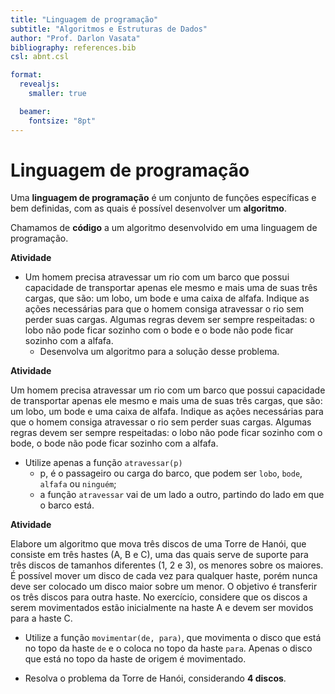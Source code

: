 ```yaml
---
title: "Linguagem de programação"
subtitle: "Algoritmos e Estruturas de Dados"
author: "Prof. Darlon Vasata"
bibliography: references.bib
csl: abnt.csl

format:
  revealjs:
    smaller: true

  beamer:
    fontsize: "8pt"
---
```


# Linguagem de programação

Uma **linguagem de programação** é um conjunto de funções específicas e bem definidas, com as quais é possível desenvolver um **algoritmo**.

Chamamos de **código** a um algoritmo desenvolvido em uma linguagem de programação.

**Atividade**  

- Um homem precisa atravessar um rio com um barco que possui capacidade de transportar apenas ele mesmo e mais uma de suas três cargas, que são: um lobo, um bode e uma caixa de alfafa. Indique as ações necessárias para que o homem consiga atravessar o rio sem perder suas cargas. Algumas regras devem ser sempre respeitadas: o lobo não pode ficar sozinho com o bode e o bode não pode ficar sozinho com a alfafa.  
    - Desenvolva um algoritmo para a solução desse problema.

**Atividade**  

Um homem precisa atravessar um rio com um barco que possui capacidade de transportar apenas ele mesmo e mais uma de suas três cargas, que são: um lobo, um bode e uma caixa de alfafa. Indique as ações necessárias para que o homem consiga atravessar o rio sem perder suas cargas. Algumas regras devem ser sempre respeitadas: o lobo não pode ficar sozinho com o bode, o bode não pode ficar sozinho com a alfafa. 

- Utilize apenas a função `atravessar(p)`
    - p, é o passageiro ou carga do barco, que podem ser `lobo`, `bode`, `alfafa` ou `ninguém`;
    - a função `atravessar` vai de um lado a outro, partindo do lado em que o barco está.

**Atividade**  

Elabore um algoritmo que mova três discos de uma Torre de Hanói, que consiste em três hastes (A, B e C), uma das quais serve de suporte para três discos de tamanhos diferentes (1, 2 e 3), os menores sobre os maiores. É possível mover um disco de cada vez para qualquer haste, porém nunca deve ser colocado um disco maior sobre um menor. O objetivo é transferir os três discos para outra haste. No exercício, considere que os discos a serem movimentados estão inicialmente na haste A e devem ser movidos para a haste C.  

- Utilize a função `movimentar(de, para)`, que movimenta o disco que está no topo da haste `de` e o coloca no topo da haste `para`. Apenas o disco que está no topo da haste de origem é movimentado.  

- Resolva o problema da Torre de Hanói, considerando **4 discos**.  

